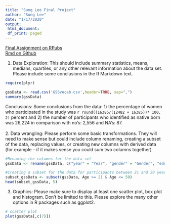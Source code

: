 ```yaml
---
title: "Sung Lee Final Project"
author: "Sung Lee"
date: "1/17/2020"
output: 
 html_document: 
 df_print: paged
---
```

[Final Assignment on RPubs](http://rpubs.com/logicalschema/r_final_project "Sung's Final Project Rpubs")
<br>
[Rmd on Github](https://github.com/logicalschema/r_winter_projects/blob/master/finalproject.Rmd "Sung's Final Project Assignment Github")


1. Data Exploration: This should include summary statistics, means, medians, quartiles, or any other relevant information about the data set. Please include some conclusions in the R Markdown text.

``` r
require(plyr)

gssData <- read.csv('GSSvocab.csv',header=TRUE, sep=",")
summary(gssData)

```

Conclusions: Some conclusions from the data: 1) the percentage of women who participated in the study was `r round((16385/(12482 + 16385))* 100, 2)` percent and 2) the number of participants who identified as native born was 26,224 in comparison with no's: 2,556 and NA's: 87.
<br><br>
2. Data wrangling: Please perform some basic transformations. They will need to make sense but could include column renaming, creating a subset of the data, replacing values, or creating new columns with derived data (for example – if it makes sense you could sum two columns together)

```r
#Renaming the columns for the data set
gssData <- rename(gssData, c("year" = "Year", "gender" = "Gender", "educGroup" = "EducationGroup", "vocab" = "VocabularyScore", "age" = "Age", "educ" = "Education", "ageGroup" = "AgeGroup", "nativeBorn" = "NativeBorn"))

#Creating a subset for the data for participants between 21 and 50 years of age
subset_gssData <- subset(gssData, Age >= 21 & Age <= 50)
head(subset_gssData, 5)
```
3. Graphics: Please make sure to display at least one scatter plot, box plot and histogram. Don’t be limited to this. Please explore the many other options in R packages such as ggplot2.

```r

# scatter plot
plot(gssData[,c(7)])

```

